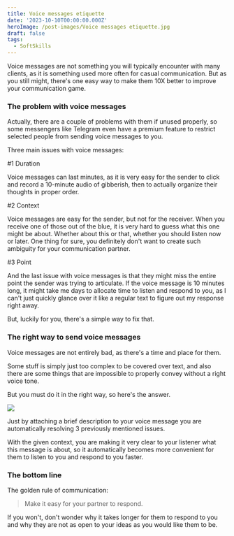 ```yaml
---
title: Voice messages etiquette
date: '2023-10-10T00:00:00.000Z'
heroImage: /post-images/Voice messages etiquette.jpg
draft: false
tags:
  - SoftSkills
---
```



Voice messages are not something you will typically encounter with many clients, as it is something used more often for casual communication. But  as you still might, there's one easy way to make them 10X better to improve your communication game.

### The problem with voice messages

Actually, there are a couple of problems with them if unused properly, so some messengers like Telegram even have a premium feature to restrict selected people from sending voice messages to you.

Three main issues with voice messages:

\#1 Duration

Voice messages can last minutes, as it is very easy for the sender to click and record a 10-minute audio of gibberish, then to actually organize their thoughts in proper order.

\#2 Context

Voice messages are easy for the sender, but not for the receiver. When you receive one of those out of the blue, it is very hard to guess what this one might be about. Whether about this or that, whether you should listen now or later. One thing for sure, you definitely don't want to create such ambiguity for your communication partner.

\#3 Point

And the last issue with voice messages is that they might miss the entire point the sender was trying to articulate. If the voice message is 10 minutes long, it might take me days to allocate time to listen and respond to you, as I can't just quickly glance over it like a regular text to figure out my response right away.

But, luckily for you, there's a simple way to fix that.

### The right way to send voice messages

Voice messages are not entirely bad, as there's a time and place for them.

Some stuff is simply just too complex to be covered over text, and also there are some things that are impossible to properly convey without a right voice tone.

But you must do it in the right way, so here's the answer.

![](</post-images/Voice messages etiquette ILLUSTRATION.png>)

Just by attaching a brief description to your voice message you are automatically resolving 3 previously mentioned issues.

With the given context, you are making it very clear to your listener what this message is about, so it automatically becomes more convenient for them to listen to you and respond to you faster.

### The bottom line

The golden rule of communication:

> Make it easy for your partner to respond.

If you won't, don't wonder why it takes longer for them to respond to you and why they are not as open to your ideas as you would like them to be.
